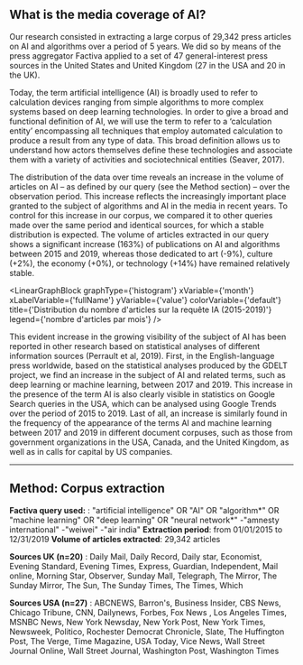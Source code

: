 

## What is the media coverage of AI?

Our research consisted in extracting a large corpus of 29,342 press articles on AI and algorithms over a period of 5 years. We did so by means of the press aggregator Factiva applied to a set of 47 general-interest press sources in the United States and United Kingdom (27 in the USA and 20 in the UK).

Today, the term artificial intelligence (AI) is broadly used to refer to calculation devices ranging from simple algorithms to more complex systems based on deep learning technologies. In order to give a broad and functional definition of AI, we will use the term to refer to a ‘calculation entity’ encompassing all techniques that employ automated calculation to produce a result from any type of data. This broad definition allows us to understand how actors themselves define these technologies and associate them with a variety of activities and sociotechnical entities (Seaver, 2017).

The distribution of the data over time reveals an increase in the volume of articles on AI – as defined by our query (see the Method section) – over the observation period. This increase reflects the increasingly important place granted to the subject of algorithms and AI in the media in recent years. To control for this increase in our corpus, we compared it to other queries made over the same period and identical sources, for which a stable distribution is expected. The volume of articles extracted in our query shows a significant increase (163%) of publications on AI and algorithms between 2015 and 2019, whereas those dedicated to art (-9%), culture (+2%), the economy (+0%), or technology (+14%) have remained relatively stable.

<LinearGraphBlock 
  graphType={'histogram'} 
  xVariable={'month'} 
  xLabelVariable={'fullName'} 
  yVariable={'value'} 
  colorVariable={'default'} 
  title={'Distribution du nombre  d\'articles sur la requête IA (2015-2019)'} 
  legend={'nombre d\'articles par mois'}
/>

This evident increase in the growing visibility of the subject of AI has been reported in other research based on statistical analyses of different information sources (Perrault et al, 2019). First, in the English-language press worldwide, based on the statistical analyses produced by the GDELT project, we find an increase in the subject of AI and related terms, such as deep learning or machine learning, between 2017 and 2019. This increase in the presence of the term AI is also clearly visible in statistics on Google Search queries in the USA, which can be analysed using Google Trends over the period of 2015 to 2019. Last of all, an increase is similarly found in the frequency of the appearance of the terms AI and machine learning between 2017 and 2019 in different document corpuses, such as those from government organizations in the USA, Canada, and the United Kingdom, as well as in calls for capital by US companies.

---
## Method: Corpus extraction

**Factiva query used:** : "artificial intelligence" OR "AI" OR "algorithm*" OR "machine learning" OR "deep learning" OR "neural network*" -"amnesty international" -"weiwei" -"air india" 
**Extraction period**: from 01/01/2015 to 12/31/2019 
**Volume of articles extracted**: 29,342 articles

**Sources UK (n=20)** : Daily Mail, Daily Record, Daily star, Economist, Evening Standard, Evening Times, Express, Guardian, Independent, Mail online, Morning Star, Observer, Sunday Mall, Telegraph, The Mirror, The Sunday Mirror, The Sun, The Sunday Times, The Times, Which

**Sources USA (n=27)** : ABCNEWS, Barron's, Business Insider, CBS News, Chicago Tribune, CNN, Dailynews, Forbes, Fox News , Los Angeles Times, MSNBC News, New York Newsday, New York Post, New York Times, Newsweek, Politico, Rochester Democrat Chronicle, Slate, The Huffington Post, The Verge, Time Magazine, USA Today, Vice News, Wall Street Journal Online, Wall Street Journal, Washington Post, Washington Times
